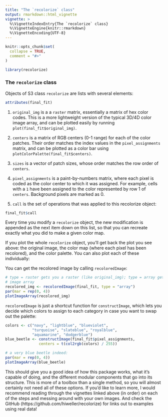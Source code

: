 ```yaml
---
title: "The `recolorize` class"
output: rmarkdown::html_vignette
vignette: >
  %\VignetteIndexEntry{The `recolorize` class}
  %\VignetteEngine{knitr::rmarkdown}
  %\VignetteEncoding{UTF-8}
---
```


```r
knitr::opts_chunk$set(
  collapse = TRUE,
  comment = "#>"
)
```

```r
library(recolorize)
```

### The `recolorize` class

Objects of S3 class `recolorize` are lists with several elements:

```r
attributes(final_fit)
```

1. `original_img` is a a `raster` matrix, essentially a matrix of hex color codes. This is a more lightweight version of the typical 3D/4D color image array, and can be plotted easily by running `plot(final_fit$original_img)`.

2. `centers` is a matrix of RGB centers (0-1 range) for each of the color patches. Their order matches the index values in the `pixel_assignments` matrix, and can be plotted as a color bar using `plotColorPalette(final_fit$centers)`.

3. `sizes` is a vector of patch sizes, whose order matches the row order of `centers`.

4. `pixel_assignments` is a paint-by-numbers matrix, where each pixel is coded as the color center to which it was assigned. For example, cells with a `1` have been assigned to the color represented by row 1 of `centers`. Background pixels are marked as 0.

5. `call` is the set of operations that was applied to this recolorize object:

```r
final_fit$call
```

Every time you modify a `recolorize` object, the new modification is appended as the next item down on this list, so that you can recreate exactly what you did to make a given color map.

If you plot the whole `recolorize` object, you'll get back the plot you see above: the original image, the color map (where each pixel has been recolored), and the color palette. You can also plot each of these individually:

You can get the recolored image by calling `recoloredImage`:

```r
# type = raster gets you a raster (like original_img); type = array gets you an 
# image array
recolored_img <- recoloredImage(final_fit, type = "array")
par(mar = rep(0, 4))
plotImageArray(recolored_img)
```

`recoloredImage` is just a shortcut function for `constructImage`, which lets you decide which colors to assign to each category in case you want to swap out the palette:

```r
colors <- c("navy", "lightblue", "blueviolet",
            "turquoise", "slateblue", "royalblue", 
            "aquamarine", "dodgerblue")
blue_beetle <- constructImage(final_fit$pixel_assignments, 
               centers = t(col2rgb(colors) / 255))

# a very blue beetle indeed:
par(mar = rep(0, 4))
plotImageArray(blue_beetle)
```

This should give you a good idea of how this package works, what it's capable of doing, and the different modular components that go into its structure. This is more of a toolbox than a single method, so you will almost certainly not need all of these options. If you'd like to learn more, I would recommend reading through the vignettes linked above (in order) on each of the steps and messing around with your own images. And check the GitHub (https://github.com/hiweller/recolorize) for links out to examples using real data!

